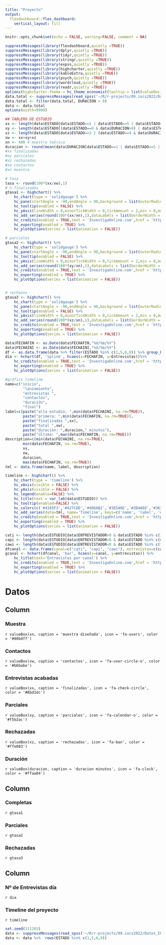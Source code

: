 ```yaml
---
title: "Proyecto"
output: 
  flexdashboard::flex_dashboard:
    vertical_layout: fill
---
```


```r
knitr::opts_chunk$set(echo = FALSE, warning=FALSE, comment = NA)

```

```r
suppressMessages(library(flexdashboard,quietly =TRUE))
suppressMessages(library(dplyr,quietly =TRUE))
suppressMessages(library(tidyr,quietly =TRUE))
suppressMessages(library(stringr,quietly =TRUE))
suppressMessages(library(expss,quietly =TRUE))
suppressMessages(library(highcharter,quietly =TRUE))
suppressMessages(library(kableExtra,quietly =TRUE))
suppressMessages(library(psych,quietly =TRUE))
suppressMessages(library(wordcloud,quietly =TRUE))
suppressMessages(library(readr,quietly =TRUE))
options(highcharter.theme = hc_theme_economist(tooltip = list(valueDecimals = 1), colors = c("#b2d8d8","#66b2b2","#008080","#006666","#004c4c","#a3c1ad","#a0d6b4","#5f9ea0","#317873","#49796b","#005073","#107dac","#189ad3","#1ebbd7","#71c7ec","#eec1ad","#dbac98","#d29985","#c98276","#e35d6a","#e8f4ea","#e0f0e3","#d2e7d6","#c8e1cc","#b8d8be")))
data.total <- suppressMessages(read_spss('~/R/r-projects/09.iocs2022/Datos_IOCS2022.sav'))
data.total <- filter(data.total, DURACION > 0)
data <- data.total
options(width=9999)

## TABLERO DE ESTUDIO
xx <- length(data$ESTADO[data$ESTADO==1 | data$ESTADO==5 | data$ESTADO==6 | data$ESTADO==9]) # finalizadas estados = 1, 5, 6, 9
xy <- length(data$ESTADO[(data$ESTADO==0 & data$DURACION>0) | data$ESTADO==2 ]) # parciales estados = 0, 2
xz <- length(data$ESTADO[data$ESTADO==3 | (data$ESTADO==4 & data$DURACION>0) | data$ESTADO==7 | data$ESTADO==8 | data$ESTADO==10 ]) # rechazadas estados = 3, 4, 7, 8, 10
xw <- xx+xy+xz
xn <- 400 # muestra teórica
duracion <- round(mean(data$DURACION[data$ESTADO==1 | data$ESTADO==5 | data$ESTADO==6 | data$ESTADO==9], na.rm=TRUE)/60,2)
#xx finalizadas
#xy parciales
#xz rechazadas
#xw contactos
#xn muestra

# tasa
tasa <- round(100*(xx/xw),1)
# % finalizadas
gtasa1 <- highchart() %>% 
    hc_chart(type = 'solidgauge') %>%
    hc_pane(startAngle = -90,endAngle = 90,background = list(outerRadius = '100%',innerRadius = '60%',shape = 'arc')) %>%
    hc_tooltip(enabled = FALSE) %>%
    hc_yAxis(lineWidth = 0,minorTickWidth = 0,tickAmount = 2,min = 0,max = 100,labels = list(y = 25)) %>%
    hc_add_series(round(100*(xx/xn),1),dataLabels = list(borderWidth = 0,useHTML = TRUE,style = list(fontSize = '2rem'))) %>%
    hc_credits(enabled = TRUE,text = 'InvestigaOnline.com',href = 'https://www.investigaonline.com') %>%
    hc_exporting(enabled = TRUE) %>%
    hc_plotOptions(series = list(animation = FALSE))

# parciales
gtasa2 <- highchart() %>% 
    hc_chart(type = 'solidgauge') %>%
    hc_pane(startAngle = -90,endAngle = 90,background = list(outerRadius = '100%',innerRadius = '60%',shape = 'arc')) %>%
    hc_tooltip(enabled = FALSE) %>%
    hc_yAxis(lineWidth = 0,minorTickWidth = 0,tickAmount = 2,min = 0,max = 100,labels = list(y = 25)) %>%
    hc_add_series(round(100*(xy/xn),1),dataLabels = list(borderWidth = 0,useHTML = TRUE,style = list(fontSize = '2rem'))) %>%
    hc_credits(enabled = TRUE,text = 'InvestigaOnline.com',href = 'https://www.investigaonline.com') %>%
    hc_exporting(enabled = TRUE) %>%
    hc_plotOptions(series = list(animation = FALSE))


# rechazos
gtasa3 <- highchart() %>% 
    hc_chart(type = 'solidgauge') %>%
    hc_pane(startAngle = -90,endAngle = 90,background = list(outerRadius = '100%',innerRadius = '60%',shape = 'arc')) %>%
    hc_tooltip(enabled = FALSE) %>%
    hc_yAxis(lineWidth = 0,minorTickWidth = 0,tickAmount = 2,min = 0,max = 100,labels = list(y = 25)) %>%
    hc_add_series(round(100*(xz/xn),1),dataLabels = list(borderWidth = 0,useHTML = TRUE,style = list(fontSize = '2rem'))) %>%
    hc_credits(enabled = TRUE,text = 'InvestigaOnline.com',href = 'https://www.investigaonline.com') %>%
    hc_exporting(enabled = TRUE) %>%
    hc_plotOptions(series = list(animation = FALSE))

data$FECHAFIN <- as.Date(data$FECHAFIN,"%d/%m/%Y")
data$FECHAINI <- as.Date(data$FECHAINI,"%d/%m/%Y")
df <- as.data.frame(data %>% filter(ESTADO %in% c(1,5,6,9)) %>% group_by(FECHAFIN) %>% arrange(FECHAFIN) %>% summarise(Entrevistas=n()))
dia <- hchart(df, 'spline', hcaes(x=FECHAFIN, y=Entrevistas))%>%
    hc_credits(enabled = TRUE,text = 'InvestigaOnline.com',href = 'https://www.investigaonline.com') %>%
    hc_exporting(enabled = TRUE) %>%
    hc_plotOptions(series = list(animation = FALSE))

#gráfico timeline
name=c("inicio",
        "lanzamiento",
        "entrevistas ",
        "contactos", 
        "duración", 
        "final")
label=c(paste("alta estudio: ",min(data$FECHAINI, na.rm=TRUE)), 
        paste("primera: ",min(data$FECHAFIN, na.rm=TRUE)), 
        paste("finalizadas ",xx), 
        paste("total ",xw), 
        paste("duración: ",duracion," minutos"), 
        paste("última: ",max(data$FECHAFIN, na.rm=TRUE)))
description=c(min(data$FECHAINI, na.rm=TRUE), 
        min(data$FECHAFIN, na.rm=TRUE), 
        xx, 
        xw, 
        duracion, 
        max(data$FECHAFIN, na.rm=TRUE))
tml <- data.frame(name, label, description)

timeline <- highchart() %>%
    hc_chart(type = 'timeline') %>%
    hc_xAxis(visible = FALSE) %>%
    hc_yAxis(visible = FALSE) %>%
    hc_legend(enable=FALSE) %>%
    hc_title(text = var_lab(data$ESTUDIO)) %>%
    hc_tooltip(enabled=FALSE) %>%
    hc_colors(c('#4185F3','#427CDD','#406AB2','#3E5A8E','#3B4A68','#363C46')) %>%
    hc_add_series(data=tml, name='Timeline', keys=c('name', 'label', 'description'))%>%
    hc_credits(enabled = TRUE,text = 'InvestigaOnline.com',href = 'https://www.investigaonline.com') %>%
    hc_exporting(enabled = TRUE) %>%
    hc_plotOptions(series = list(animation = FALSE))

cati <- length(data$ESTUDIO[data$ENTREVISTADOR>0 & data$ESTADO %in% c(1,5)])
capi <- length(data$ESTUDIO[data$ENTREVISTADOR>0 & data$ESTADO %in% c(6,8)])
cawi <- length(data$ESTUDIO[data$ENTREVISTADOR<0 & data$ESTADO %in% c(1,5)])
dfcanal <- data.frame(canal=c("cati", "capi", "cawi"), entrevistas=c(cati, capi, cawi))
gcanal <- hchart(dfcanal, 'bar', hcaes(x=canal, y=entrevistas)) %>% 
    hc_title(text='Entrevistas por canal') %>% 
    hc_credits(enabled = TRUE,text = 'InvestigaOnline.com',href = 'https://www.investigaonline.com') %>%
    hc_exporting(enabled = TRUE) %>%
    hc_plotOptions(series = list(animation = FALSE))
```

# Datos

## Column

### Muestra

`r valueBox(xn, caption = 'muestra diseñada', icon = 'fa-users', color = '#80bdff')`

### Contactos

`r valueBox(xw, caption = 'contactos', icon = 'fa-user-circle-o', color = '#b6babe')`

### Entrevistas acabadas

`r valueBox(xx, caption = 'finalizadas', icon = 'fa-check-circle', color = '#8bd1dc')`

### Parciales

`r valueBox(xy, caption = 'parciales', icon = 'fa-calendar-o', color = '#f5b2ac')`

### Rechazadas

`r valueBox(xz, caption = 'rechazadas', icon = 'fa-ban', color = '#ffe083')`

### Duración

`r valueBox(duracion, caption = 'duracion minutos', icon = 'fa-clock', color = '#ffaa04')`

## Column

### **Completas**

`r gtasa1`

### **Parciales**

`r gtasa2`

### **Rechazadas**

`r gtasa3`

## Column

### **Nº de Entrevistas día**

`r dia`

### Timeline del proyecto

`r timeline`

```r
set.seed(311265)
data <- suppressMessages(read_spss('~/R/r-projects/09.iocs2022/Datos_IOCS2022.sav'))
data <- data %>%  rows(ESTADO %in% c(1,5,6,9))
```
